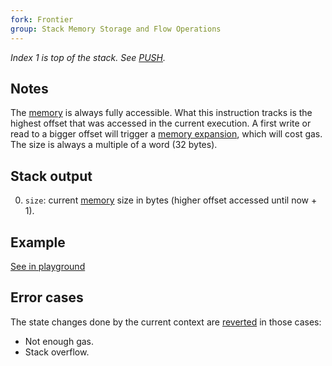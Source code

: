 ```yaml
---
fork: Frontier
group: Stack Memory Storage and Flow Operations
---
```


*Index 1 is top of the stack. See [PUSH](/#60).*

## Notes

The [memory](/about) is always fully accessible. What this instruction tracks is the highest offset that was accessed in the current execution. A first write or read to a bigger offset will trigger a [memory expansion](/about), which will cost gas. The size is always a multiple of a word (32 bytes).

## Stack output

0. `size`: current [memory](/about) size in bytes (higher offset accessed until now + 1).

## Example

[See in playground](playground?unit=Wei&codeType=Mnemonic&code='jInitiallygkufirst~1mkx39upart%20of%20third~3ms'~mqPOPqjNow%20size%20is%20v%20%2F%2F%20uqMLOADvRead%20q%5Cnm%20wordkqPUSH1gjMSIZEvg%200%01gjkmquv~_)

## Error cases

The state changes done by the current context are [reverted](#FD) in those cases:
- Not enough gas.
- Stack overflow.
